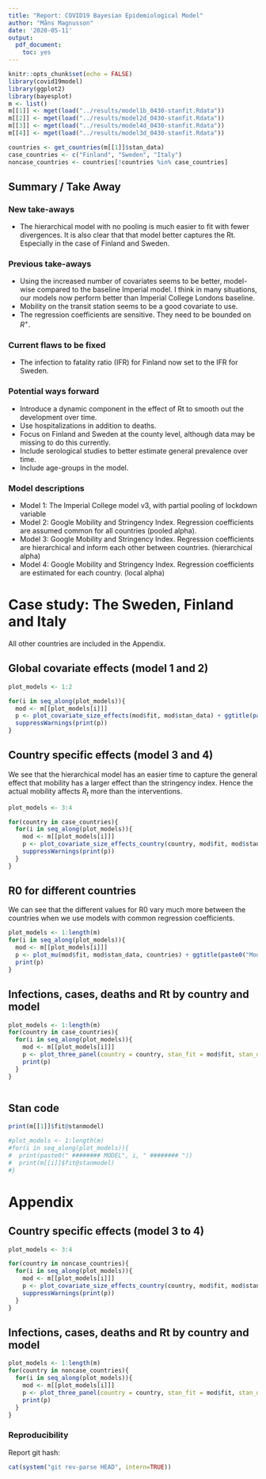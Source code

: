 ```yaml
---
title: "Report: COVID19 Bayesian Epidemiological Model"
author: "Måns Magnusson"
date: '2020-05-11'
output: 
  pdf_document: 
    toc: yes
---
```


```r
knitr::opts_chunk$set(echo = FALSE)
library(covid19model)
library(ggplot2)
library(bayesplot)
m <- list()
m[[1]] <- mget(load("../results/model1b_0430-stanfit.Rdata"))
m[[2]] <- mget(load("../results/model2d_0430-stanfit.Rdata"))
m[[3]] <- mget(load("../results/model4d_0430-stanfit.Rdata"))
m[[4]] <- mget(load("../results/model3d_0430-stanfit.Rdata"))

countries <- get_countries(m[[1]]$stan_data)
case_countries <- c("Finland", "Sweden", "Italy")
noncase_countries <- countries[!countries %in% case_countries]
```

## Summary / Take Away

### New take-aways

- The hierarchical model with no pooling is much easier to fit with fewer divergences. It is also clear that that model better captures the Rt. Especially in the case of Finland and Sweden.

### Previous take-aways

- Using the increased number of covariates seems to be better, model-wise compared to the baseline Imperial model. I think in many situations, our models now perform better than Imperial College Londons baseline.
- Mobility on the transit station seems to be a good covariate to use.
- The regression coefficients are sensitive. They need to be bounded on $R^+$. 


### Current flaws to be fixed

- The infection to fatality ratio (IFR) for Finland now set to the IFR for Sweden.

### Potential ways forward

- Introduce a dynamic component in the effect of Rt to smooth out the development over time. 
- Use hospitalizations in addition to deaths. 
- Focus on Finland and Sweden at the county level, although data may be missing to do this currently.
- Include serological studies to better estimate general prevalence over time.
- Include age-groups in the model.

### Model descriptions

- Model 1: The Imperial College model v3, with partial pooling of lockdown variable
- Model 2: Google Mobility and Stringency Index. Regression coefficients are assumed common for all countries (pooled alpha).
- Model 3: Google Mobility and Stringency Index. Regression coefficients are hierarchical and inform each other between countries. (hierarchical alpha)
- Model 4: Google Mobility and Stringency Index. Regression coefficients are estimated for each country. (local alpha)


# Case study: The Sweden, Finland and Italy

All other countries are included in the Appendix.

## Global covariate effects (model 1 and 2)

```r
plot_models <- 1:2

for(i in seq_along(plot_models)){
  mod <- m[[plot_models[i]]]
  p <- plot_covariate_size_effects(mod$fit, mod$stan_data) + ggtitle(paste0("Model", plot_models[i]))
  suppressWarnings(print(p))
}

```


## Country specific effects (model 3 and 4)

We see that the hierarchical model has an easier time to capture the general effect that mobility has a larger effect than the stringency index. Hence the actual mobility affects $R_t$ more than the interventions.

```r
plot_models <- 3:4

for(country in case_countries){
  for(i in seq_along(plot_models)){
    mod <- m[[plot_models[i]]]
    p <- plot_covariate_size_effects_country(country, mod$fit, mod$stan_data) + ggtitle(paste0(country, ", Model", plot_models[i]))
    suppressWarnings(print(p))
  }
}


```


## R0 for different countries

We can see that the different values for R0 vary much more between the countries when we use models with common regression coefficients.

```r
plot_models <- 1:length(m)
for(i in seq_along(plot_models)){
  mod <- m[[plot_models[i]]]
  p <- plot_mu(mod$fit, mod$stan_data, countries) + ggtitle(paste0("Model", plot_models[i]))
  print(p)
}
```



## Infections, cases, deaths and Rt by country and model

```r
plot_models <- 1:length(m)
for(country in case_countries){
  for(i in seq_along(plot_models)){
    mod <- m[[plot_models[i]]]
    p <- plot_three_panel(country = country, stan_fit = mod$fit, stan_data = mod$stan_data, daily_data = mod$daily_data, title = paste0(country, ": Model", plot_models[i]))
    print(p)
  }
}



```

## Stan code

```r
print(m[[1]]$fit@stanmodel)

#plot_models <- 1:length(m)
#for(i in seq_along(plot_models)){
#  print(paste0(" ######## MODEL", i, " ######## "))
#  print(m[[i]]$fit@stanmodel)
#}

```


# Appendix

## Country specific effects (model 3 to 4)

```r
plot_models <- 3:4

for(country in noncase_countries){
  for(i in seq_along(plot_models)){
    mod <- m[[plot_models[i]]]
    p <- plot_covariate_size_effects_country(country, mod$fit, mod$stan_data) + ggtitle(paste0(country, ", Model", plot_models[i]))
    suppressWarnings(print(p))
  }
}

```


## Infections, cases, deaths and Rt by country and model

```r
plot_models <- 1:length(m)
for(country in noncase_countries){
  for(i in seq_along(plot_models)){
    mod <- m[[plot_models[i]]]
    p <- plot_three_panel(country = country, stan_fit = mod$fit, stan_data = mod$stan_data, daily_data = mod$daily_data, title = paste0(country, ": Model", plot_models[i]))
    print(p)
  }
}

```

### Reproducibility

Report git hash: 
```r
cat(system("git rev-parse HEAD", intern=TRUE))
```
